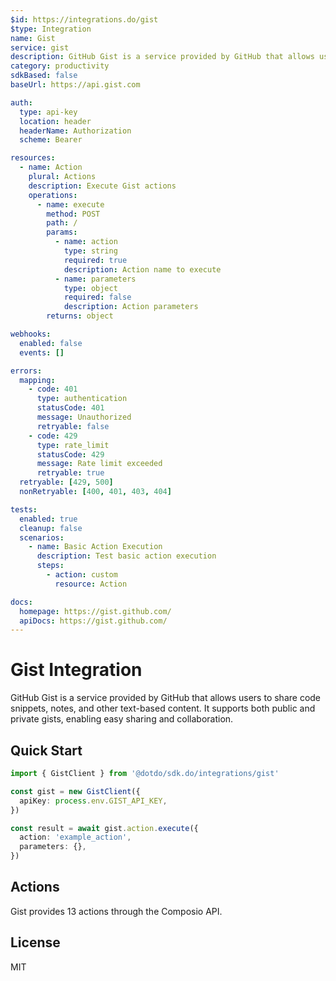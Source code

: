 ```yaml
---
$id: https://integrations.do/gist
$type: Integration
name: Gist
service: gist
description: GitHub Gist is a service provided by GitHub that allows users to share code snippets, notes, and other text-based content. It supports both public and private gists, enabling easy sharing and collaboration.
category: productivity
sdkBased: false
baseUrl: https://api.gist.com

auth:
  type: api-key
  location: header
  headerName: Authorization
  scheme: Bearer

resources:
  - name: Action
    plural: Actions
    description: Execute Gist actions
    operations:
      - name: execute
        method: POST
        path: /
        params:
          - name: action
            type: string
            required: true
            description: Action name to execute
          - name: parameters
            type: object
            required: false
            description: Action parameters
        returns: object

webhooks:
  enabled: false
  events: []

errors:
  mapping:
    - code: 401
      type: authentication
      statusCode: 401
      message: Unauthorized
      retryable: false
    - code: 429
      type: rate_limit
      statusCode: 429
      message: Rate limit exceeded
      retryable: true
  retryable: [429, 500]
  nonRetryable: [400, 401, 403, 404]

tests:
  enabled: true
  cleanup: false
  scenarios:
    - name: Basic Action Execution
      description: Test basic action execution
      steps:
        - action: custom
          resource: Action

docs:
  homepage: https://gist.github.com/
  apiDocs: https://gist.github.com/
---
```


# Gist Integration

GitHub Gist is a service provided by GitHub that allows users to share code snippets, notes, and other text-based content. It supports both public and private gists, enabling easy sharing and collaboration.

## Quick Start

```typescript
import { GistClient } from '@dotdo/sdk.do/integrations/gist'

const gist = new GistClient({
  apiKey: process.env.GIST_API_KEY,
})

const result = await gist.action.execute({
  action: 'example_action',
  parameters: {},
})
```

## Actions

Gist provides 13 actions through the Composio API.

## License

MIT
